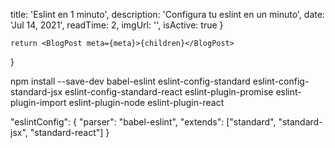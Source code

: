 
  title: 'Eslint en 1 minuto',
  description: 'Configura tu eslint en un minuto',
  date: 'Jul 14, 2021',
  readTime: 2,
  imgUrl: '',
  isActive: true
}

    return <BlogPost meta={meta}>{children}</BlogPost>
}


npm install --save-dev babel-eslint eslint-config-standard eslint-config-standard-jsx eslint-config-standard-react eslint-plugin-promise eslint-plugin-import eslint-plugin-node eslint-plugin-react


"eslintConfig": {
  "parser": "babel-eslint",
  "extends": ["standard", "standard-jsx", "standard-react"]
}